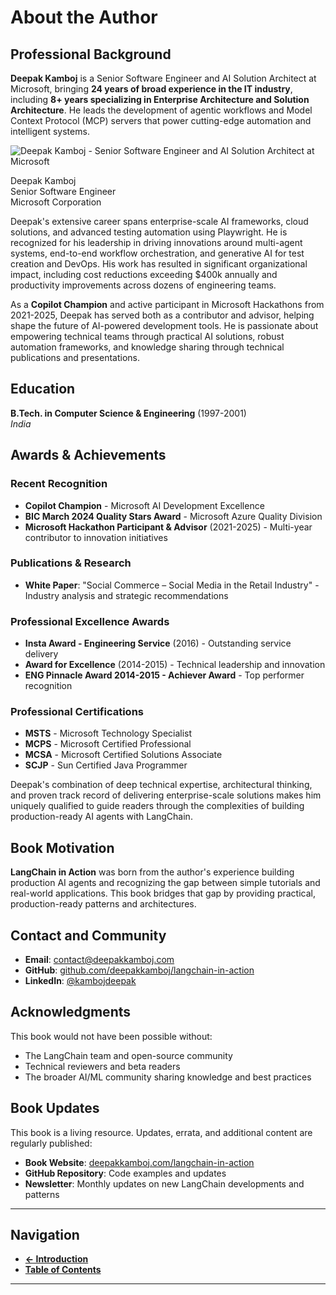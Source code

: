# About the Author

<div style={{ display: 'flex', gap: '2rem', alignItems: 'flex-start', marginBottom: '2rem' }}>
  <div style={{ flex: '2' }}>

## Professional Background

**Deepak Kamboj** is a Senior Software Engineer and AI Solution Architect at Microsoft, bringing **24 years of broad experience in the IT industry**, including **8+ years specializing in Enterprise Architecture and Solution Architecture**. He leads the development of agentic workflows and Model Context Protocol (MCP) servers that power cutting-edge automation and intelligent systems.

  </div>
  <div style={{ flex: '1', maxWidth: '300px' }}>
    <img 
      src="/deepakkamboj.jpg" 
      alt="Deepak Kamboj - Senior Software Engineer and AI Solution Architect at Microsoft"
      style={{ 
        width: '100%', 
        height: 'auto', 
        borderRadius: '12px', 
        boxShadow: '0 4px 12px rgba(0, 0, 0, 0.15)',
        border: '2px solid #f0f0f0'
      }}
    />
    <p style={{ 
      marginTop: '0.5rem', 
      fontSize: '0.9rem', 
      color: '#666', 
      textAlign: 'center',
      fontStyle: 'italic'
    }}>
      Deepak Kamboj<br/>
      Senior Software Engineer<br/>
      Microsoft Corporation
    </p>
  </div>
</div>

Deepak's extensive career spans enterprise-scale AI frameworks, cloud solutions, and advanced testing automation using Playwright. He is recognized for his leadership in driving innovations around multi-agent systems, end-to-end workflow orchestration, and generative AI for test creation and DevOps. His work has resulted in significant organizational impact, including cost reductions exceeding $400k annually and productivity improvements across dozens of engineering teams.

As a **Copilot Champion** and active participant in Microsoft Hackathons from 2021-2025, Deepak has served both as a contributor and advisor, helping shape the future of AI-powered development tools. He is passionate about empowering technical teams through practical AI solutions, robust automation frameworks, and knowledge sharing through technical publications and presentations.

<div style={{ clear: "both", marginTop: "2rem" }}></div>

## Education

**B.Tech. in Computer Science & Engineering** (1997-2001)  
_India_

## Awards & Achievements

### Recent Recognition

- **Copilot Champion** - Microsoft AI Development Excellence
- **BIC March 2024 Quality Stars Award** - Microsoft Azure Quality Division
- **Microsoft Hackathon Participant & Advisor** (2021-2025) - Multi-year contributor to innovation initiatives

### Publications & Research

- **White Paper**: "Social Commerce – Social Media in the Retail Industry" - Industry analysis and strategic recommendations

### Professional Excellence Awards

- **Insta Award - Engineering Service** (2016) - Outstanding service delivery
- **Award for Excellence** (2014-2015) - Technical leadership and innovation
- **ENG Pinnacle Award 2014-2015 - Achiever Award** - Top performer recognition

### Professional Certifications

- **MSTS** - Microsoft Technology Specialist
- **MCPS** - Microsoft Certified Professional
- **MCSA** - Microsoft Certified Solutions Associate
- **SCJP** - Sun Certified Java Programmer

Deepak's combination of deep technical expertise, architectural thinking, and proven track record of delivering enterprise-scale solutions makes him uniquely qualified to guide readers through the complexities of building production-ready AI agents with LangChain.

## Book Motivation

**LangChain in Action** was born from the author's experience building production AI agents and recognizing the gap between simple tutorials and real-world applications. This book bridges that gap by providing practical, production-ready patterns and architectures.

## Contact and Community

- **Email**: contact@deepakkamboj.com
- **GitHub**: [github.com/deepakkamboj/langchain-in-action](https://github.com/deepakkamboj/langchain-in-action)
- **LinkedIn**: [@kambojdeepak](https://linkedin.com/in/kambojdeepak)

## Acknowledgments

This book would not have been possible without:

- The LangChain team and open-source community
- Technical reviewers and beta readers
- The broader AI/ML community sharing knowledge and best practices

## Book Updates

This book is a living resource. Updates, errata, and additional content are regularly published:

- **Book Website**: [deepakkamboj.com/langchain-in-action](https://deepakkamboj.com/langchain-in-action)
- **GitHub Repository**: Code examples and updates
- **Newsletter**: Monthly updates on new LangChain developments and patterns

---

## Navigation

- **[← Introduction](./)**
- **[Table of Contents](./table-of-contents)**

---
